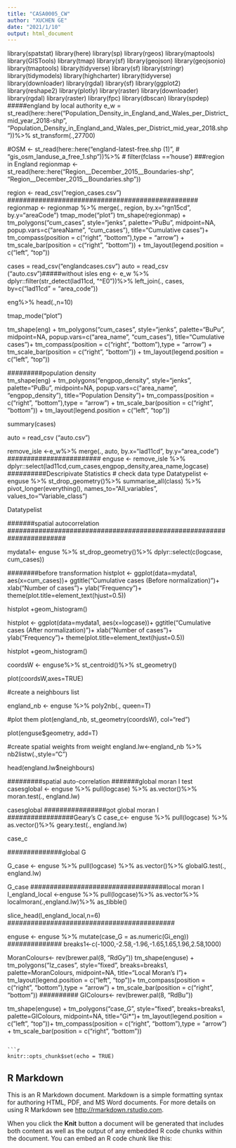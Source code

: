 ---
title: "CASA0005_CW"
author: "XUCHEN GE"
date: "2021/1/10"
output: html_document
---
library(spatstat)
library(here)
library(sp)
library(rgeos)
library(maptools)
library(GISTools)
library(tmap)
library(sf)
library(geojson)
library(geojsonio)
library(tmaptools)
library(tidyverse)
library(sf)
library(stringr)
library(tidymodels)
library(highcharter)
library(tidyverse)
library(downloader)
library(rgdal)
library(sf)
library(ggplot2)
library(reshape2)
library(plotly)
library(raster)
library(downloader)
library(rgdal)
library(raster)
library(fpc)
library(dbscan)
library(spdep)
#####england by local authority 
e_w = st_read(here::here("Population_Density_in_England_and_Wales_per_District_mid_year_2018-shp",
                         "Population_Density_in_England_and_Wales_per_District_mid_year_2018.shp"))%>%
  st_transform(.,27700)


#OSM <- st_read(here::here("england-latest-free.shp (1)",
#                          "gis_osm_landuse_a_free_1.shp"))%>%
# filter(fclass =='house')
###region in England
regionmap <- st_read(here::here("Region__December_2015__Boundaries-shp",
                             "Region__December_2015__Boundaries.shp"))
 
region <- read_csv("region_cases.csv")
#################################################
regionmap <- regionmap %>%
  merge(.,
        region,
        by.x="rgn15cd",
        by.y="areaCode")
tmap_mode("plot")
tm_shape(regionmap) +
  tm_polygons("cum_cases",
              style="jenks",
              palette="PuBu",
              midpoint=NA,
              popup.vars=c("areaName", "cum_cases"),
              title="Cumulative cases")+
  tm_compass(position = c("right", "bottom"),type = "arrow") + 
  tm_scale_bar(position = c("right", "bottom")) +
  tm_layout(legend.position = c("left", "top"))


###############################
cases = read_csv("englandcases.csv")
auto = read_csv ("auto.csv")#####without isles
eng <- e_w %>%
dplyr::filter(str_detect(lad11cd, "^E0"))%>%
            left_join(.,
            cases,
            by=c("lad11cd" = "area_code"))




############################

###########################
eng%>%
  head(.,n=10)

tmap_mode("plot")

#########
tm_shape(eng) +
  tm_polygons("cum_cases",
              style="jenks",
              palette="BuPu",
              midpoint=NA,
              popup.vars=c("area_name", "cum_cases"),
              title="Cumulative cases")+
  tm_compass(position = c("right", "bottom"),type = "arrow") + 
  tm_scale_bar(position = c("right", "bottom")) +
  tm_layout(legend.position = c("left", "top"))
  
#########population density  
tm_shape(eng) +
  tm_polygons("engpop_density",
              style="jenks",
              palette="PuBu",
              midpoint=NA,
              popup.vars=c("area_name", "engpop_density"),
              title="Population Density")+
  tm_compass(position = c("right", "bottom"),type = "arrow") + 
  tm_scale_bar(position = c("right", "bottom")) +
  tm_layout(legend.position = c("left", "top"))

############################################################## 


summary(cases)

#########################################################
auto = read_csv ("auto.csv")

remove_isle <-e_w%>%
  merge(.,
        auto,
        by.x="lad11cd",
        by.y="area_code")
########################
enguse <- remove_isle %>%
  dplyr::select(lad11cd,cum_cases,engpop_density,area_name,logcase)
##########Descripivate Statistics
# check data type
Datatypelist <- enguse %>% 
  st_drop_geometry()%>%
  summarise_all(class) %>%
  pivot_longer(everything(), 
               names_to="All_variables", 
               values_to="Variable_class")

Datatypelist

###############################################################################



#######spatial autocorrelation 
#######################################################################

########################
mydata1<- enguse %>%
  st_drop_geometry()%>%
  dplyr::select(c(logcase, cum_cases))

########before transformation 
histplot <- ggplot(data=mydata1, aes(x=cum_cases))+
  ggtitle("Cumulative cases (Before normalization)")+
  xlab("Number of cases")+
  ylab("Frequency")+
  theme(plot.title=element_text(hjust=0.5))

histplot +geom_histogram()

histplot <- ggplot(data=mydata1, aes(x=logcase))+
  ggtitle("Cumulative cases (After normalization)")+
  xlab("Number of cases")+
  ylab("Frequency")+
  theme(plot.title=element_text(hjust=0.5))

histplot +geom_histogram()


########################


coordsW <- enguse%>%
  st_centroid()%>%
  st_geometry()

plot(coordsW,axes=TRUE)

#create a neighbours list

england_nb <- enguse %>%
  poly2nb(., queen=T)

#plot them
plot(england_nb, st_geometry(coordsW), col="red")

plot(enguse$geometry, add=T)

#create spatial weights from weight 
england.lw<-england_nb %>%
  nb2listw(.,style="C")

head(england.lw$neighbours)

#########spatial auto-correlation
#######global moran I test
casesglobal <- enguse %>%
  pull(logcase) %>%
  as.vector()%>%
  moran.test(., england.lw)

casesglobal
################got global moran I
#################Geary's C
case_c<- 
  enguse %>%
  pull(logcase) %>%
  as.vector()%>%
  geary.test(., england.lw)

case_c

##############global G 

G_case <- 
  enguse %>%
  pull(logcase) %>%
  as.vector()%>%
  globalG.test(., england.lw)

G_case
###################################local moran I
I_england_local <-enguse %>%
  pull(logcase)%>%
  as.vector%>%
  localmoran(.,england.lw)%>%
  as_tibble()

slice_head(I_england_local,n=6)
###########################################


enguse <- enguse %>%
  mutate(case_G = as.numeric(Gi_eng))
##############
breaks1<-c(-1000,-2.58,-1.96,-1.65,1.65,1.96,2.58,1000)

MoranColours<- rev(brewer.pal(8, "RdGy"))
tm_shape(enguse) +
  tm_polygons("Iz_cases",
              style="fixed",
              breaks=breaks1,
              palette=MoranColours,
              midpoint=NA,
              title="Local Moran's I")+
  tm_layout(legend.position = c("left", "top"))+
  tm_compass(position = c("right", "bottom"),type = "arrow") + 
  tm_scale_bar(position = c("right", "bottom"))
##########
GIColours<- rev(brewer.pal(8, "RdBu"))

tm_shape(enguse) +
  tm_polygons("case_G",
              style="fixed",
              breaks=breaks1,
              palette=GIColours,
              midpoint=NA,
              title="Gi*")+
  tm_layout(legend.position = c("left", "top"))+
  tm_compass(position = c("right", "bottom"),type = "arrow") + 
  tm_scale_bar(position = c("right", "bottom"))



###########################


```

```{r setup, include=FALSE}
knitr::opts_chunk$set(echo = TRUE)
```

## R Markdown

This is an R Markdown document. Markdown is a simple formatting syntax for authoring HTML, PDF, and MS Word documents. For more details on using R Markdown see <http://rmarkdown.rstudio.com>.

When you click the **Knit** button a document will be generated that includes both content as well as the output of any embedded R code chunks within the document. You can embed an R code chunk like this:


